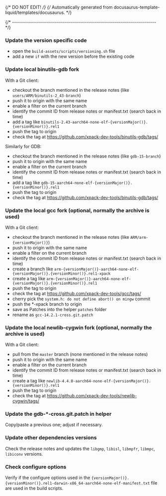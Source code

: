 {/* DO NOT EDIT! */}
{/* Automatically generated from docusaurus-template-liquid/templates/docusaurus. */}


{/* ------------------------------------------------------------------------ */}

### Update the version specific code

- open the `build-assets/scripts/versioning.sh` file
- add a new `if` with the new version before the existing code

### Update local binutils-gdb fork

With a Git client:

- checkout the branch mentioned in the release notes
  (like <code>users/ARM/binutils-2_43-branch</code>)
- push it to origin with the same name
- enable a filter on the current branch
- identify the commit ID from release notes or manifest.txt (search back in time)
- add a tag like <code>binutils-2.43-aarch64-none-elf-{versionMajor()}.{versionMinor()}.rel1</code>
- push the tag to origin
- check the tag at https://github.com/xpack-dev-tools/binutils-gdb/tags/

Similarly for GDB:

- checkout the branch mentioned in the release notes
  (like <code>gdb-15-branch</code>)
- push it to origin with the same name
- enable a filter on the current branch
- identify the commit ID from release notes or manifest.txt (search back in time)
- add a tag like <code>gdb-15-aarch64-none-elf-{versionMajor()}.{versionMinor()}.rel1</code>
- push the tag to origin
- check the tag at https://github.com/xpack-dev-tools/binutils-gdb/tags/

### Update the local gcc fork (optional, normally the archive is used)

With a Git client:

- checkout the branch mentioned in the release notes
  (like <code>ARM/arm-{versionMajor()}</code>)
- push it to origin with the same name
- enable a filter on the current branch
- identify the commit ID from release notes or manifest.txt (search back in time)
- create a branch like <code>arm-{versionMajor()}-aarch64-none-elf-{versionMajor()}.{versionMinor()}.rel1-xpack</code>
- create a tag like <code>arm-{versionMajor()}-aarch64-none-elf-{versionMajor()}.{versionMinor()}.rel1</code>
- push the tag to origin
- check the tag at https://github.com/xpack-dev-tools/gcc/tags/
- cherry pick the `system.h: do not define abort() on mingw` commit
- push the *-xpack branch to origin
- save as Patches into the helper `patches` folder
- rename as <code>gcc-14.2.1-cross.git.patch</code>

### Update the local newlib-cygwin fork (optional, normally the archive is used)

With a Git client:

- pull from the `master` branch (none mentioned in the release notes)
- push it to origin with the same name
- enable a filter on the current branch
- identify the commit ID from release notes or manifest.txt (search back in time)
- create a tag like <code>newlib-4.4.0-aarch64-none-elf-{versionMajor()}.{versionMinor()}.rel1</code>
- push the tag to origin
- check the tag at https://github.com/xpack-dev-tools/newlib-cygwin/tags/

### Update the gdb-*-cross.git.patch in helper

Copy/paste a previous one; adjust if necessary.

### Update other dependencies versions

Check the release notes and updates the `libgmp`, `libisl`, `libmpfr`, `libmpc`, `libiconv` versions.

### Check configure options

Verify if the configure options used in
the <code>{versionMajor()}.{versionMinor()}.rel1-darwin-x86_64-aarch64-none-elf-manifest.txt</code> file
are used in the build scripts.
